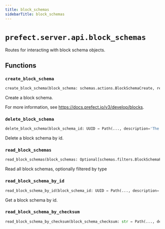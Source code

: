 ```yaml
---
title: block_schemas
sidebarTitle: block_schemas
---
```


# `prefect.server.api.block_schemas`



Routes for interacting with block schema objects.


## Functions

### `create_block_schema` <sup><a href="https://github.com/PrefectHQ/prefect/blob/main/src/prefect/server/api/block_schemas.py#L28" target="_blank"><Icon icon="github" style="width: 14px; height: 14px;" /></a></sup>

```python
create_block_schema(block_schema: schemas.actions.BlockSchemaCreate, response: Response, db: PrefectDBInterface = Depends(provide_database_interface)) -> schemas.core.BlockSchema
```


Create a block schema.

For more information, see https://docs.prefect.io/v3/develop/blocks.


### `delete_block_schema` <sup><a href="https://github.com/PrefectHQ/prefect/blob/main/src/prefect/server/api/block_schemas.py#L73" target="_blank"><Icon icon="github" style="width: 14px; height: 14px;" /></a></sup>

```python
delete_block_schema(block_schema_id: UUID = Path(..., description='The block schema id', alias='id'), db: PrefectDBInterface = Depends(provide_database_interface), api_version: str = Depends(dependencies.provide_request_api_version)) -> None
```


Delete a block schema by id.


### `read_block_schemas` <sup><a href="https://github.com/PrefectHQ/prefect/blob/main/src/prefect/server/api/block_schemas.py#L102" target="_blank"><Icon icon="github" style="width: 14px; height: 14px;" /></a></sup>

```python
read_block_schemas(block_schemas: Optional[schemas.filters.BlockSchemaFilter] = None, limit: int = dependencies.LimitBody(), offset: int = Body(0, ge=0), db: PrefectDBInterface = Depends(provide_database_interface)) -> List[schemas.core.BlockSchema]
```


Read all block schemas, optionally filtered by type


### `read_block_schema_by_id` <sup><a href="https://github.com/PrefectHQ/prefect/blob/main/src/prefect/server/api/block_schemas.py#L122" target="_blank"><Icon icon="github" style="width: 14px; height: 14px;" /></a></sup>

```python
read_block_schema_by_id(block_schema_id: UUID = Path(..., description='The block schema id', alias='id'), db: PrefectDBInterface = Depends(provide_database_interface)) -> schemas.core.BlockSchema
```


Get a block schema by id.


### `read_block_schema_by_checksum` <sup><a href="https://github.com/PrefectHQ/prefect/blob/main/src/prefect/server/api/block_schemas.py#L139" target="_blank"><Icon icon="github" style="width: 14px; height: 14px;" /></a></sup>

```python
read_block_schema_by_checksum(block_schema_checksum: str = Path(..., description='The block schema checksum', alias='checksum'), db: PrefectDBInterface = Depends(provide_database_interface), version: Optional[str] = Query(None, description='Version of block schema. If not provided the most recently created block schema with the matching checksum will be returned.')) -> schemas.core.BlockSchema
```
